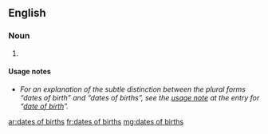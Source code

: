 ==English==

===Noun===
{{head|en|plural|head=[[dates]] [[of]] [[births]]}} {{p}}

# {{plural of|date of birth|lang=en|nocat=1}}

====Usage notes====
* ''For an explanation of the subtle distinction between the plural forms “dates of birth” and “dates of births”, see the [[date of birth#Usage notes|usage note]] at the entry for “[[date of birth]]”.''

[[ar:dates of births]]
[[fr:dates of births]]
[[mg:dates of births]]